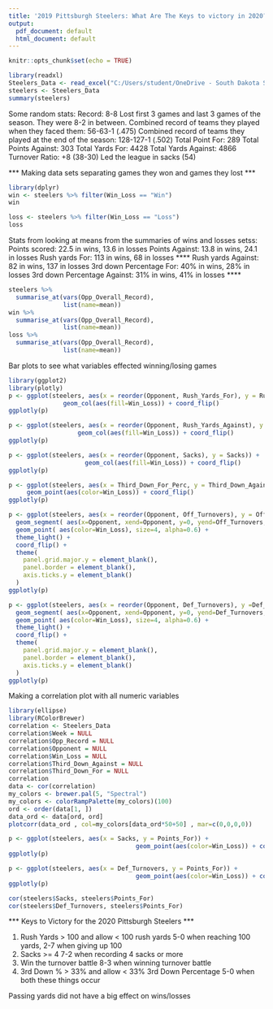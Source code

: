 ---
title: '2019 Pittsburgh Steelers: What Are The Keys to victory in 2020?'
output:
  pdf_document: default
  html_document: default
---

```{r setup, include=FALSE}
knitr::opts_chunk$set(echo = TRUE)
```

```{r}
library(readxl)
Steelers_Data <- read_excel("C:/Users/student/OneDrive - South Dakota State University - SDSU/Junior Classes/STAT 442/Steelers Data.xlsx")
steelers <- Steelers_Data
summary(steelers)
```

Some random stats:
Record: 8-8
Lost first 3 games and last 3 games of the season. They were 8-2 in between. 
Combined record of teams they played when they faced them: 56-63-1 (.475)
Combined record of teams they played at the end of the season: 128-127-1 (.502)
Total Point For: 289
Total Points Against: 303
Total Yards For: 4428
Total Yards Against: 4866
Turnover Ratio: +8 (38-30)
Led the league in sacks (54)



*** Making data sets separating games they won and games they lost ***

```{r}
library(dplyr)
win <- steelers %>% filter(Win_Loss == "Win")
win

loss <- steelers %>% filter(Win_Loss == "Loss")
loss
```
Stats from looking at means from the summaries of wins and losses setss:
Points scored: 22.5 in wins, 13.6 in losses
Points Against: 13.8 in wins, 24.1 in losses
Rush yards For: 113 in wins, 68 in losses     ****
Rush yards Against: 82 in wins, 137 in losses
3rd down Percentage For: 40% in wins, 28% in losses
3rd down Percentage Against: 31% in wins, 41% in losses     ****    








```{r}
steelers %>%
  summarise_at(vars(Opp_Overall_Record),
               list(name=mean))
win %>%
  summarise_at(vars(Opp_Overall_Record),
               list(name=mean))
loss %>%
  summarise_at(vars(Opp_Overall_Record),
               list(name=mean))
```

Bar plots to see what variables effected winning/losing games

```{r}
library(ggplot2)
library(plotly)
p <- ggplot(steelers, aes(x = reorder(Opponent, Rush_Yards_For), y = Rush_Yards_For)) +
               geom_col(aes(fill=Win_Loss)) + coord_flip()
ggplotly(p)

p <- ggplot(steelers, aes(x = reorder(Opponent, Rush_Yards_Against), y = Rush_Yards_Against)) +
                   geom_col(aes(fill=Win_Loss)) + coord_flip()
ggplotly(p)

p <- ggplot(steelers, aes(x = reorder(Opponent, Sacks), y = Sacks)) +
                     geom_col(aes(fill=Win_Loss)) + coord_flip()
ggplotly(p)

p <- ggplot(steelers, aes(x = Third_Down_For_Perc, y = Third_Down_Against_Perc)) +
     geom_point(aes(color=Win_Loss)) + coord_flip()
ggplotly(p)

p <- ggplot(steelers, aes(x = reorder(Opponent, Off_Turnovers), y = Off_Turnovers)) +
  geom_segment( aes(x=Opponent, xend=Opponent, y=0, yend=Off_Turnovers, color = Win_Loss)) +
  geom_point( aes(color=Win_Loss), size=4, alpha=0.6) +
  theme_light() +
  coord_flip() +
  theme(
    panel.grid.major.y = element_blank(),
    panel.border = element_blank(),
    axis.ticks.y = element_blank()
  )
ggplotly(p)

p <- ggplot(steelers, aes(x = reorder(Opponent, Def_Turnovers), y =Def_Turnovers)) +
  geom_segment( aes(x=Opponent, xend=Opponent, y=0, yend=Def_Turnovers, color = Win_Loss)) +
  geom_point( aes(color=Win_Loss), size=4, alpha=0.6) +
  theme_light() +
  coord_flip() +
  theme(
    panel.grid.major.y = element_blank(),
    panel.border = element_blank(),
    axis.ticks.y = element_blank()
  )
ggplotly(p)
```


Making a correlation plot with all numeric variables
```{r}
library(ellipse)
library(RColorBrewer)
correlation <- Steelers_Data
correlation$Week = NULL
correlation$Opp_Record = NULL
correlation$Opponent = NULL
correlation$Win_Loss = NULL
correlation$Third_Down_Against = NULL
correlation$Third_Down_For = NULL
correlation
data <- cor(correlation)
my_colors <- brewer.pal(5, "Spectral")
my_colors <- colorRampPalette(my_colors)(100)
ord <- order(data[1, ])
data_ord <- data[ord, ord]
plotcorr(data_ord , col=my_colors[data_ord*50+50] , mar=c(0,0,0,0))
```

```{r}
p <- ggplot(steelers, aes(x = Sacks, y = Points_For)) +
                                   geom_point(aes(color=Win_Loss)) + coord_flip()
ggplotly(p)

p <- ggplot(steelers, aes(x = Def_Turnovers, y = Points_For)) +
                                   geom_point(aes(color=Win_Loss)) + coord_flip()
ggplotly(p)

cor(steelers$Sacks, steelers$Points_For)
cor(steelers$Def_Turnovers, steelers$Points_For)
```

*** Keys to Victory for the 2020 Pittsburgh Steelers ***

1. Rush Yards > 100 and allow < 100 rush yards
        5-0 when reaching 100 yards, 2-7 when giving up 100
2. Sacks >= 4
        7-2 when recording 4 sacks or more
3. Win the turnover battle
        8-3 when winning turnover battle
4. 3rd Down % > 33% and allow < 33% 3rd Down Percentage
        5-0 when both these things occur
      
Passing yards did not have a big effect on wins/losses




